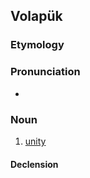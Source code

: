 {{also|balat|bälat|bälät}}
==Volapük==

===Etymology===
{{suffix|vo|bal|ät}}

===Pronunciation===
* {{IPA|vo|[baˈlɛt]}}

===Noun===
{{vo-noun}}

# [[unity]]

====Declension====
{{vo-decl-noun}}